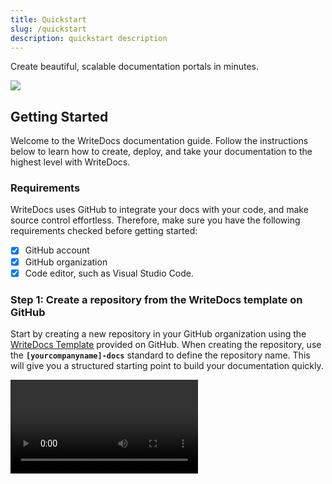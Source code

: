 ```yaml
---
title: Quickstart
slug: /quickstart
description: quickstart description
---
```


Create beautiful, scalable documentation portals in minutes. 

<Image src="media/Mockup_WriteDocs_Light.png" srcDark="media/Mockup_WriteDocs_Dark.png"/>


## Getting Started
Welcome to the WriteDocs documentation guide. Follow the instructions below to learn how to create, deploy, and take your documentation to the highest level with WriteDocs.

### Requirements
WriteDocs uses GitHub to integrate your docs with your code, and make source control effortless. Therefore, make sure you have the following requirements checked before getting started:
- [x] GitHub account
- [x] GitHub organization
- [x] Code editor, such as Visual Studio Code. 

### Step 1: Create a repository from the WriteDocs template on GitHub

Start by creating a new repository in your GitHub organization using the [WriteDocs Template](https://github.com/WriteDocs/WriteDocs-template) provided on GitHub. When creating the repository, use the **`[yourcompanyname]-docs`** standard to define the repository name. This will give you a structured starting point to build your documentation quickly.

<Video src="videos/quickstart-step1.mp4"/>

### Step 2: Connect your repository to the WriteDocs app

Once your documentation repository is created, follow the steps below to connect the [WriteDocs App](https://github.com/apps/WriteDocs-app) to this repository. This connection ensures that WriteDocs automatically generates and deploys your documentation.
1. Access the [WriteDocs App](https://github.com/apps/WriteDocs-app) on GitHub.
2. Click **Install**.
3. Select **Only select repositories** and look for the documentation repository created in Step 1. 

<Video src="videos/quickstart-step2.mp4"/>

With these simple steps, WriteDocs will automatically deploy your documentation.

### Step 3: Access your documentation

Intially, your documentation will be available at **`[yourcompanyname].docs.writedocs.io`**, using the WriteDocs subdomain. 

<Callout type="info" title="Custom Domain">
If you are in the Pro plan, you can add a custom domain to your documentation. For additional information, send and email to integration@writechoice.io and our team will be happy to help you set up your custom domain.
</Callout>

### Step 4: Customize your documentation (config.json)

WriteDocs provides you with a `config.json` file in your documentation repository where you can quickly customize the appearance and structure of your documentation. You can find more information about setting up this file on the [Global Settings](/global-settings) page. 

### Step 5: Update your documentation

When you push changes to the `main` branch, WriteDocs will automatically update and deploy your documentation.

<Callout type="info" title="Beginners Guide">
If you don't have much experience in contributing to GitHub projects or using a doc-as-code approach, you can check our [Beginners Guide](/beginners-guide) that covers the basics of working with Git and using a code editor to create docs. 
</Callout>